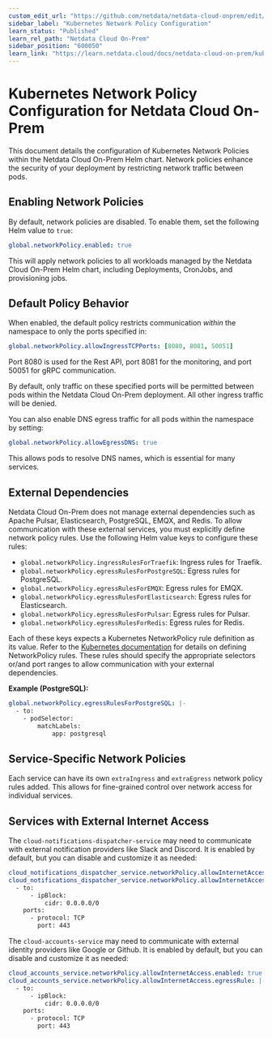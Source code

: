 ```yaml
---
custom_edit_url: "https://github.com/netdata/netdata-cloud-onprem/edit/master/docs/learn.netdata.cloud/netpol.md"
sidebar_label: "Kubernetes Network Policy Configuration"
learn_status: "Published"
learn_rel_path: "Netdata Cloud On-Prem"
sidebar_position: "600050"
learn_link: "https://learn.netdata.cloud/docs/netdata-cloud-on-prem/kubernetes-network-policy-configuration"
---
```


# Kubernetes Network Policy Configuration for Netdata Cloud On-Prem

This document details the configuration of Kubernetes Network Policies within the Netdata Cloud On-Prem Helm chart.  Network policies enhance the security of your deployment by restricting network traffic between pods.

## Enabling Network Policies

By default, network policies are disabled. To enable them, set the following Helm value to `true`:

```yaml
global.networkPolicy.enabled: true
```

This will apply network policies to all workloads managed by the Netdata Cloud On-Prem Helm chart, including Deployments, CronJobs, and provisioning jobs.

## Default Policy Behavior

When enabled, the default policy restricts communication *within* the namespace to only the ports specified in:

```yaml
global.networkPolicy.allowIngressTCPPorts: [8080, 8081, 50051]
```

Port 8080 is used for the Rest API, port 8081 for the monitoring, and port 50051 for gRPC communication.

By default, only traffic on these specified ports will be permitted between pods within the Netdata Cloud On-Prem deployment.  All other ingress traffic will be denied.

You can also enable DNS egress traffic for all pods within the namespace by setting:

```yaml
global.networkPolicy.allowEgressDNS: true
```

This allows pods to resolve DNS names, which is essential for many services.

## External Dependencies

Netdata Cloud On-Prem does not manage external dependencies such as Apache Pulsar, Elasticsearch, PostgreSQL, EMQX, and Redis.  To allow communication with these external services, you must explicitly define network policy rules.  Use the following Helm value keys to configure these rules:

* `global.networkPolicy.ingressRulesForTraefik`: Ingress rules for Traefik.
* `global.networkPolicy.egressRulesForPostgreSQL`: Egress rules for PostgreSQL.
* `global.networkPolicy.egressRulesForEMQX`: Egress rules for EMQX.
* `global.networkPolicy.egressRulesForElasticsearch`: Egress rules for Elasticsearch.
* `global.networkPolicy.egressRulesForPulsar`: Egress rules for Pulsar.
* `global.networkPolicy.egressRulesForRedis`: Egress rules for Redis.

Each of these keys expects a Kubernetes NetworkPolicy rule definition as its value.  Refer to the [Kubernetes documentation](https://kubernetes.io/docs/concepts/services-networking/network-policies/) for details on defining NetworkPolicy rules.  These rules should specify the appropriate selectors or/and port ranges to allow communication with your external dependencies.

**Example (PostgreSQL):**

```yaml
global.networkPolicy.egressRulesForPostgreSQL: |-
  - to:
    - podSelector:
        matchLabels:
            app: postgresql
```


## Service-Specific Network Policies

Each service can have its own `extraIngress` and `extraEgress` network policy rules added.  This allows for fine-grained control over network access for individual services.

##  Services with External Internet Access

The `cloud-notifications-dispatcher-service` may need to communicate with external notification providers like Slack and Discord.  It is enabled by default, but you can disable and customize it as needed:

```yaml
cloud_notifications_dispatcher_service.networkPolicy.allowInternetAccess.enabled: true
cloud_notifications_dispatcher_service.networkPolicy.allowInternetAccess.egressRule: |-
  - to:
      - ipBlock:
          cidr: 0.0.0.0/0
    ports:
      - protocol: TCP
        port: 443
```

The `cloud-accounts-service` may need to communicate with external identity providers like Google or Github.  It is enabled by default, but you can disable and customize it as needed:

```yaml
cloud_accounts_service.networkPolicy.allowInternetAccess.enabled: true
cloud_accounts_service.networkPolicy.allowInternetAccess.egressRule: |-
  - to:
      - ipBlock:
          cidr: 0.0.0.0/0
    ports:
      - protocol: TCP
        port: 443
```
